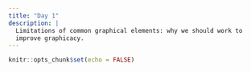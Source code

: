 ```yaml
---
title: "Day 1"
description: |
  Limitations of common graphical elements: why we should work to 
  improve graphicacy.  
---
```


```r
knitr::opts_chunk$set(echo = FALSE)
```

